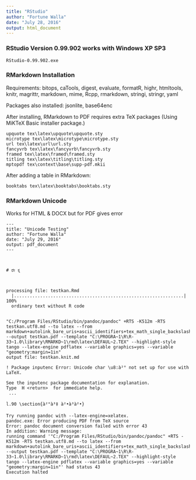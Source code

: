 ```yaml
---
title: "RStudio"
author: "Fortune Walla"
date: "July 28, 2016"
output: html_document
---
```


### RStudio Version 0.99.902 works with Windows XP SP3 

`RStudio-0.99.902.exe`


### RMarkdown Installation
Requirements: bitops, caTools, digest, evaluate, formatR, highr, htmltools, knitr, magrittr, markdown, mime, Rcpp, rmarkdown, stringi, stringr, yaml

Packages also installed: jsonlite, base64enc

After installing, RMarkdown to PDF requires extra TeX packages (Using MiKTeX Basic installer package.)
```
upquote tex\latex\upquote\upquote.sty
microtype tex\latex\microtype\microtype.sty
url tex\latex\url\url.sty
fancyvrb tex\latex\fancyvrb\fancyvrb.sty
framed tex\latex\framed\framed.sty
titling tex\latex\titling\titling.sty
mptopdf tex\context\base\supp-pdf.mkii
```

After adding a table in RMarkdown:
```
booktabs tex\latex\booktabs\booktabs.sty
```


### RMarkdown Unicode
Works for HTML & DOCX but for PDF gives error

```
---
title: "Unicode Testing"
author: "Fortune Walla"
date: "July 29, 2016"
output: pdf_document
---



# ರೇ ಕ್ಕ
```


```


processing file: testkan.Rmd
  |.................................................................| 100%
  ordinary text without R code


"C:/Program Files/RStudio/bin/pandoc/pandoc" +RTS -K512m -RTS testkan.utf8.md --to latex --from markdown+autolink_bare_uris+ascii_identifiers+tex_math_single_backslash --output testkan.pdf --template "C:\PROGRA~1\R\R-33~1.0\library\RMARKD~1\rmd\latex\DEFAUL~2.TEX" --highlight-style tango --latex-engine pdflatex --variable graphics=yes --variable "geometry:margin=1in" 
output file: testkan.knit.md

! Package inputenc Error: Unicode char \u8:à²° not set up for use with LaTeX.

See the inputenc package documentation for explanation.
Type  H <return>  for immediate help.
 ...                                              
                                                  
l.90 \section{à²°à³‡ à²•à³à²•}

Try running pandoc with --latex-engine=xelatex.
pandoc.exe: Error producing PDF from TeX source
Error: pandoc document conversion failed with error 43
In addition: Warning message:
running command '"C:/Program Files/RStudio/bin/pandoc/pandoc" +RTS -K512m -RTS testkan.utf8.md --to latex --from markdown+autolink_bare_uris+ascii_identifiers+tex_math_single_backslash --output testkan.pdf --template "C:\PROGRA~1\R\R-33~1.0\library\RMARKD~1\rmd\latex\DEFAUL~2.TEX" --highlight-style tango --latex-engine pdflatex --variable graphics=yes --variable "geometry:margin=1in"' had status 43 
Execution halted
```



